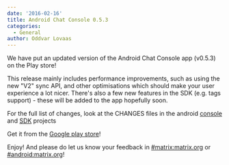 ```yaml
---
date: '2016-02-16'
title: Android Chat Console 0.5.3
categories:
  - General
author: Oddvar Lovaas
---
```


We have put an updated version of the Android Chat Console app (v0.5.3) on the Play store!

This release mainly includes performance improvements, such as using the new "V2" sync API, and other optimisations which should make your user experience a lot nicer. There's also a few new features in the SDK (e.g. tags support) - these will be added to the app hopefully soon.

For the full list of changes, look at the CHANGES files in the android <a href="https://github.com/matrix-org/matrix-android-console/blob/master/CHANGES.rst">console</a> and <a href="https://github.com/matrix-org/matrix-android-sdk/blob/master/CHANGES.rst">SDK</a> projects

Get it from the <a href="https://play.google.com/store/apps/details?id=org.matrix.androidsdk.alpha">Google play store</a>!

Enjoy! And please do let us know your feedback in <a href="https://vector.im/beta/#/room/#matrix:matrix.org">#matrix:matrix.org</a> or <a href="https://vector.im/beta/#/room/#android:matrix.org">#android:matrix.org</a>!
